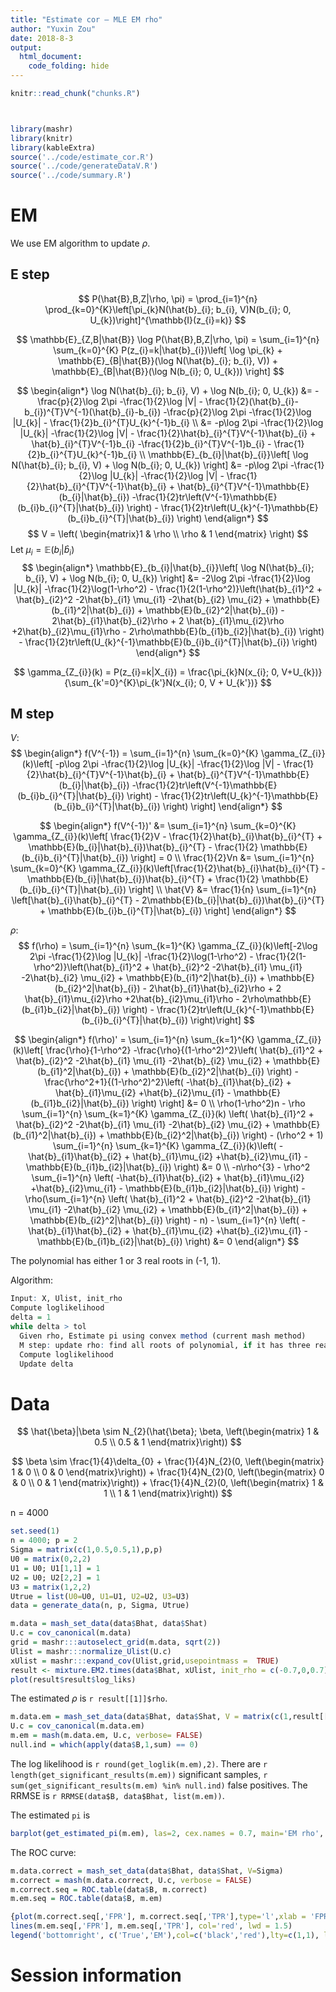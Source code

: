 ```yaml
---
title: "Estimate cor — MLE EM rho"
author: "Yuxin Zou"
date: 2018-8-3
output: 
  html_document:
    code_folding: hide
---
```


```r
knitr::read_chunk("chunks.R")
```

<!-- Update knitr chunk options -->
```r
```

<!-- Insert the date the file was last updated -->
```r
```

```r
library(mashr)
library(knitr)
library(kableExtra)
source('../code/estimate_cor.R')
source('../code/generateDataV.R')
source('../code/summary.R')
```

# EM

We use EM algorithm to update $\rho$.

## E step

$$
P(\hat{B},B,Z|\rho, \pi) = \prod_{i=1}^{n} \prod_{k=0}^{K}\left[\pi_{k}N(\hat{b}_{i}; b_{i}, V)N(b_{i}; 0, U_{k})\right]^{\mathbb{I}(z_{i}=k)}
$$

$$
\mathbb{E}_{Z,B|\hat{B}} \log P(\hat{B},B,Z|\rho, \pi) = \sum_{i=1}^{n} \sum_{k=0}^{K} P(z_{i}=k|\hat{b}_{i})\left[ \log \pi_{k} + \mathbb{E}_{B|\hat{B}}(\log N(\hat{b}_{i}; b_{i}, V)) + \mathbb{E}_{B|\hat{B}}(\log N(b_{i}; 0, U_{k})) \right]
$$

$$
\begin{align*}
\log N(\hat{b}_{i}; b_{i}, V) + \log N(b_{i}; 0, U_{k}) &= -\frac{p}{2}\log 2\pi -\frac{1}{2}\log |V| - \frac{1}{2}(\hat{b}_{i}-b_{i})^{T}V^{-1}(\hat{b}_{i}-b_{i}) -\frac{p}{2}\log 2\pi -\frac{1}{2}\log |U_{k}| - \frac{1}{2}b_{i}^{T}U_{k}^{-1}b_{i} \\
&= -p\log 2\pi -\frac{1}{2}\log |U_{k}| -\frac{1}{2}\log |V| - \frac{1}{2}\hat{b}_{i}^{T}V^{-1}\hat{b}_{i} + \hat{b}_{i}^{T}V^{-1}b_{i} -\frac{1}{2}b_{i}^{T}V^{-1}b_{i} - \frac{1}{2}b_{i}^{T}U_{k}^{-1}b_{i} \\
\mathbb{E}_{b_{i}|\hat{b}_{i}}\left[ \log N(\hat{b}_{i}; b_{i}, V) + \log N(b_{i}; 0, U_{k}) \right] &= -p\log 2\pi -\frac{1}{2}\log |U_{k}| -\frac{1}{2}\log |V| - \frac{1}{2}\hat{b}_{i}^{T}V^{-1}\hat{b}_{i} + \hat{b}_{i}^{T}V^{-1}\mathbb{E}(b_{i}|\hat{b}_{i}) -\frac{1}{2}tr\left(V^{-1}\mathbb{E}(b_{i}b_{i}^{T}|\hat{b}_{i}) \right) - \frac{1}{2}tr\left(U_{k}^{-1}\mathbb{E}(b_{i}b_{i}^{T}|\hat{b}_{i}) \right)
\end{align*}
$$
$$
V = \left( \begin{matrix}1 & \rho \\ \rho & 1 \end{matrix} \right)
$$
Let $\mu_{i} = \mathbb{E}(b_{i}|\hat{b}_{i})$
$$
\begin{align*}
\mathbb{E}_{b_{i}|\hat{b}_{i}}\left[ \log N(\hat{b}_{i}; b_{i}, V) + \log N(b_{i}; 0, U_{k}) \right] &= -2\log 2\pi -\frac{1}{2}\log |U_{k}| -\frac{1}{2}\log(1-\rho^2) - \frac{1}{2(1-\rho^2)}\left(\hat{b}_{i1}^2 + \hat{b}_{i2}^2 -2\hat{b}_{i1} \mu_{i1} -2\hat{b}_{i2} \mu_{i2} + \mathbb{E}(b_{i1}^2|\hat{b}_{i}) + \mathbb{E}(b_{i2}^2|\hat{b}_{i}) - 2\hat{b}_{i1}\hat{b}_{i2}\rho + 2 \hat{b}_{i1}\mu_{i2}\rho +2\hat{b}_{i2}\mu_{i1}\rho - 2\rho\mathbb{E}(b_{i1}b_{i2}|\hat{b}_{i}) \right) -  \frac{1}{2}tr\left(U_{k}^{-1}\mathbb{E}(b_{i}b_{i}^{T}|\hat{b}_{i}) \right)
\end{align*}
$$

$$
\gamma_{Z_{i}}(k) = P(z_{i}=k|X_{i}) = \frac{\pi_{k}N(x_{i}; 0, V+U_{k})}{\sum_{k'=0}^{K}\pi_{k'}N(x_{i}; 0, V + U_{k'})}
$$

## M step

$V$:
$$
\begin{align*}
f(V^{-1}) = \sum_{i=1}^{n} \sum_{k=0}^{K} \gamma_{Z_{i}}(k)\left[ -p\log 2\pi -\frac{1}{2}\log |U_{k}| -\frac{1}{2}\log |V| - \frac{1}{2}\hat{b}_{i}^{T}V^{-1}\hat{b}_{i} + \hat{b}_{i}^{T}V^{-1}\mathbb{E}(b_{i}|\hat{b}_{i}) -\frac{1}{2}tr\left(V^{-1}\mathbb{E}(b_{i}b_{i}^{T}|\hat{b}_{i}) \right) - \frac{1}{2}tr\left(U_{k}^{-1}\mathbb{E}(b_{i}b_{i}^{T}|\hat{b}_{i}) \right) \right]
\end{align*}
$$

$$
\begin{align*}
f(V^{-1})' &= \sum_{i=1}^{n} \sum_{k=0}^{K} \gamma_{Z_{i}}(k)\left[ \frac{1}{2}V - \frac{1}{2}\hat{b}_{i}\hat{b}_{i}^{T} + \mathbb{E}(b_{i}|\hat{b}_{i})\hat{b}_{i}^{T} - \frac{1}{2} \mathbb{E}(b_{i}b_{i}^{T}|\hat{b}_{i}) \right] = 0 \\
\frac{1}{2}Vn &= \sum_{i=1}^{n} \sum_{k=0}^{K} \gamma_{Z_{i}}(k)\left[\frac{1}{2}\hat{b}_{i}\hat{b}_{i}^{T} - \mathbb{E}(b_{i}|\hat{b}_{i})\hat{b}_{i}^{T} + \frac{1}{2} \mathbb{E}(b_{i}b_{i}^{T}|\hat{b}_{i}) \right] \\
\hat{V} &= \frac{1}{n} \sum_{i=1}^{n} \left[\hat{b}_{i}\hat{b}_{i}^{T} - 2\mathbb{E}(b_{i}|\hat{b}_{i})\hat{b}_{i}^{T} + \mathbb{E}(b_{i}b_{i}^{T}|\hat{b}_{i}) \right]
\end{align*}
$$

$\rho$:
$$
f(\rho) = \sum_{i=1}^{n} \sum_{k=1}^{K} \gamma_{Z_{i}}(k)\left[-2\log 2\pi -\frac{1}{2}\log |U_{k}| -\frac{1}{2}\log(1-\rho^2) - \frac{1}{2(1-\rho^2)}\left(\hat{b}_{i1}^2 + \hat{b}_{i2}^2 -2\hat{b}_{i1} \mu_{i1} -2\hat{b}_{i2} \mu_{i2} + \mathbb{E}(b_{i1}^2|\hat{b}_{i}) + \mathbb{E}(b_{i2}^2|\hat{b}_{i}) - 2\hat{b}_{i1}\hat{b}_{i2}\rho + 2 \hat{b}_{i1}\mu_{i2}\rho +2\hat{b}_{i2}\mu_{i1}\rho - 2\rho\mathbb{E}(b_{i1}b_{i2}|\hat{b}_{i}) \right) -  \frac{1}{2}tr\left(U_{k}^{-1}\mathbb{E}(b_{i}b_{i}^{T}|\hat{b}_{i}) \right)\right]
$$

$$
\begin{align*}
f(\rho)' = \sum_{i=1}^{n} \sum_{k=1}^{K} \gamma_{Z_{i}}(k)\left[ \frac{\rho}{1-\rho^2} -\frac{\rho}{(1-\rho^2)^2}\left( \hat{b}_{i1}^2 + \hat{b}_{i2}^2 -2\hat{b}_{i1} \mu_{i1} -2\hat{b}_{i2} \mu_{i2} + \mathbb{E}(b_{i1}^2|\hat{b}_{i}) + \mathbb{E}(b_{i2}^2|\hat{b}_{i}) \right) -\frac{\rho^2+1}{(1-\rho^2)^2}\left( -\hat{b}_{i1}\hat{b}_{i2} + \hat{b}_{i1}\mu_{i2} +\hat{b}_{i2}\mu_{i1} - \mathbb{E}(b_{i1}b_{i2}|\hat{b}_{i}) \right) \right] &= 0 \\
\rho(1-\rho^2)n - \rho \sum_{i=1}^{n} \sum_{k=1}^{K} \gamma_{Z_{i}}(k) \left( \hat{b}_{i1}^2 + \hat{b}_{i2}^2 -2\hat{b}_{i1} \mu_{i1} -2\hat{b}_{i2} \mu_{i2} + \mathbb{E}(b_{i1}^2|\hat{b}_{i}) + \mathbb{E}(b_{i2}^2|\hat{b}_{i}) \right) - (\rho^2 + 1) \sum_{i=1}^{n} \sum_{k=1}^{K} \gamma_{Z_{i}}(k)\left( -\hat{b}_{i1}\hat{b}_{i2} + \hat{b}_{i1}\mu_{i2} +\hat{b}_{i2}\mu_{i1} - \mathbb{E}(b_{i1}b_{i2}|\hat{b}_{i}) \right) &= 0 \\
-n\rho^{3} - \rho^2 \sum_{i=1}^{n} \left( -\hat{b}_{i1}\hat{b}_{i2} + \hat{b}_{i1}\mu_{i2} +\hat{b}_{i2}\mu_{i1} - \mathbb{E}(b_{i1}b_{i2}|\hat{b}_{i}) \right) - \rho(\sum_{i=1}^{n} \left( \hat{b}_{i1}^2 + \hat{b}_{i2}^2 -2\hat{b}_{i1} \mu_{i1} -2\hat{b}_{i2} \mu_{i2} + \mathbb{E}(b_{i1}^2|\hat{b}_{i}) + \mathbb{E}(b_{i2}^2|\hat{b}_{i}) \right) - n) - \sum_{i=1}^{n} \left( -\hat{b}_{i1}\hat{b}_{i2} + \hat{b}_{i1}\mu_{i2} +\hat{b}_{i2}\mu_{i1} - \mathbb{E}(b_{i1}b_{i2}|\hat{b}_{i}) \right) &= 0
\end{align*}
$$

The polynomial has either 1 or 3 real roots in (-1, 1).

Algorithm: 
```r
Input: X, Ulist, init_rho
Compute loglikelihood
delta = 1
while delta > tol
  Given rho, Estimate pi using convex method (current mash method)
  M step: update rho: find all roots of polynomial, if it has three real roots, choose the one with higher loglikelihood.
  Compute loglikelihood
  Update delta
```

# Data

$$
\hat{\beta}|\beta \sim N_{2}(\hat{\beta}; \beta, \left(\begin{matrix} 1 & 0.5 \\
                                          0.5 & 1 \end{matrix}\right))
$$

$$
\beta \sim \frac{1}{4}\delta_{0} + \frac{1}{4}N_{2}(0, \left(\begin{matrix} 1 & 0 \\
                                          0 & 0 \end{matrix}\right)) + \frac{1}{4}N_{2}(0, \left(\begin{matrix} 0 & 0 \\
                                          0 & 1 \end{matrix}\right)) + \frac{1}{4}N_{2}(0, \left(\begin{matrix} 1 & 1 \\
                                          1 & 1 \end{matrix}\right))
$$

n = 4000

```r
set.seed(1)
n = 4000; p = 2
Sigma = matrix(c(1,0.5,0.5,1),p,p)
U0 = matrix(0,2,2)
U1 = U0; U1[1,1] = 1
U2 = U0; U2[2,2] = 1
U3 = matrix(1,2,2)
Utrue = list(U0=U0, U1=U1, U2=U2, U3=U3)
data = generate_data(n, p, Sigma, Utrue)
```

```r
m.data = mash_set_data(data$Bhat, data$Shat)
U.c = cov_canonical(m.data)
grid = mashr:::autoselect_grid(m.data, sqrt(2))
Ulist = mashr:::normalize_Ulist(U.c)
xUlist = mashr:::expand_cov(Ulist,grid,usepointmass =  TRUE)
result <- mixture.EM2.times(data$Bhat, xUlist, init_rho = c(-0.7,0,0.7), grid=1)
plot(result$result$log_liks)
```
The estimated $\rho$ is `r result[[1]]$rho`.

```r
m.data.em = mash_set_data(data$Bhat, data$Shat, V = matrix(c(1,result[[1]]$rho,result[[1]]$rho,1),2,2))
U.c = cov_canonical(m.data.em)
m.em = mash(m.data.em, U.c, verbose= FALSE)
null.ind = which(apply(data$B,1,sum) == 0)
```

The log likelihood is `r round(get_loglik(m.em),2)`. There are `r length(get_significant_results(m.em))` significant samples, `r sum(get_significant_results(m.em) %in% null.ind)` false positives. The RRMSE is `r RRMSE(data$B, data$Bhat, list(m.em))`.

The estimated `pi` is
```r
barplot(get_estimated_pi(m.em), las=2, cex.names = 0.7, main='EM rho', ylim=c(0,0.8))
```


The ROC curve:
```r
m.data.correct = mash_set_data(data$Bhat, data$Shat, V=Sigma)
m.correct = mash(m.data.correct, U.c, verbose = FALSE)
m.correct.seq = ROC.table(data$B, m.correct)
m.em.seq = ROC.table(data$B, m.em)
```

```r
{plot(m.correct.seq[,'FPR'], m.correct.seq[,'TPR'],type='l',xlab = 'FPR', ylab='TPR', main='True Positive vs False Positive', cex=1.5, lwd = 1.5)
lines(m.em.seq[,'FPR'], m.em.seq[,'TPR'], col='red', lwd = 1.5)
legend('bottomright', c('True','EM'),col=c('black','red'),lty=c(1,1), lwd=c(1.5,1.5))}
```

# Session information

<!-- Insert the session information into the document -->
```r
```

